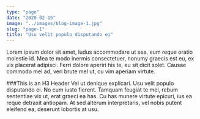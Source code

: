 ```yaml
---
type: "page"
date: "2020-02-15"
image: "../images/blog-image-1.jpg"
slug: "page-1"
title: "Usu velit populo disputando ei"
---
```


Lorem ipsum dolor sit amet, ludus accommodare ut sea, eum reque oratio molestie id. Mea te modo inermis consectetuer, nonumy graecis est eu, ex vix placerat adipisci. Ferri dolore aperiri his te, eu sit dicit solet. Causae commodo mel ad, veri brute mel ut, cu vim aperiam virtute.

###This is an H3 Header
Vel ut denique explicari. Usu velit populo disputando ei. No cum iusto fierent. Tamquam feugiat te mel, rebum sententiae vix ut, erat graeci ea has. Cu has munere virtute epicuri, ius ea reque detraxit antiopam. At sed alterum interpretaris, vel nobis putent eleifend ea, deserunt lobortis at usu.
